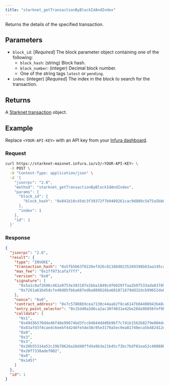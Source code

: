 ```yaml
---
title: "starknet_getTransactionByBlockIdAndIndex"
---
```



Returns the details of the specified transaction.

## Parameters

- `block_id`: [*Required*] The block parameter object containing one of the following:
  - `block_hash`: (string) Block hash.
  - `block_number`: (integer) Decimal block number.
  - One of the string tags `latest` or `pending`.
- `index`: (integer) [*Required*] The index in the block to search for the transaction.

## Returns

A [Starknet transaction](https://docs.starknet.io/documentation/architecture_and_concepts/Network_Architecture/transactions/)
object.

## Example

Replace `<YOUR-API-KEY>` with an API key from your [Infura dashboard](https://infura.io/dashboard).

### Request

<Tabs>
<TabItem value="cURL">

```bash
curl https://starknet-mainnet.infura.io/v3/<YOUR-API-KEY> \
  -X POST \
  -H "Content-Type: application/json" \
  -d '{
    "jsonrpc": "2.0",
    "method": "starknet_getTransactionByBlockIdAndIndex",
    "params": {
      "block_id": {
        "block_hash": "0x041b10c45dc3f39372f7b9409261cac9d880c5d75a5bb077d028db20b1bd76c4"
      },
      "index": 1
    },
    "id": 1
  }'
```

</TabItem>
</Tabs>

### Response

<Tabs>
<TabItem value="JSON">

```json
{
  "jsonrpc": "2.0",
  "result": {
    "type": "INVOKE",
    "transaction_hash": "0x5fb5b63f0226ef426c81168d0235269398b63aa145ca6a3c47294caa691cfdc",
    "max_fee": "0x1ff973cafa7fff",
    "version": "0x0",
    "signature": [
      "0x5a1c0af2b96c461a9753e383107e2bba1849cdf6029ffaa2b97533ada03789f",
      "0x7261a61b45dcfe48d85fb6a687ed6a888816ba601871679dd32dcb99652de84"
    ],
    "nonce": "0x0",
    "contract_address": "0x7c57808b9cea7130c44aab2f8ca6147b04408943b48c6d8c3c83eb8cfdd8c0b",
    "entry_point_selector": "0x15d40a3d6ca2ac30f4031e42be28da9b056fef9bb7357ac5e85627ee876e5ad",
    "calldata": [
      "0x1",
      "0x49d36570d4e46f48e99674bd3fcc84644ddd6b96f7c741b1562b82f9e004dc7",
      "0x83afd3f4caedc6eebf44246fe54e38c95e3179a5ec9ea81740eca5b482d12e",
      "0x0",
      "0x3",
      "0x3",
      "0x20b55314a52c19b78626a26d48ffd4a9b3e21b45cf3bc7bdf01ea52c4088860",
      "0x20f7338adef002",
      "0x0",
      "0x1457"
    ]
  },
  "id": 1
}
```

</TabItem>
</Tabs>

